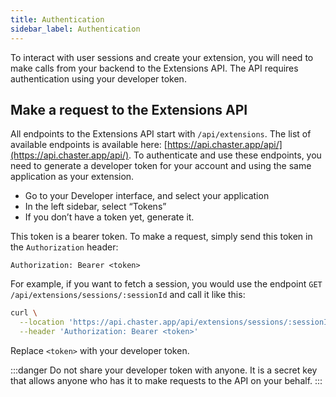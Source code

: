 ```yaml
---
title: Authentication
sidebar_label: Authentication
---
```


To interact with user sessions and create your extension, you will need to make calls from your backend to the Extensions API. The API requires authentication using your developer token.

## Make a request to the Extensions API

All endpoints to the Extensions API start with `/api/extensions`. The list of available endpoints is available here: [https://api.chaster.app/api/](https://api.chaster.app/api/). To authenticate and use these endpoints, you need to generate a developer token for your account and using the same application as your extension.

- Go to your Developer interface, and select your application
- In the left sidebar, select “Tokens”
- If you don’t have a token yet, generate it.

This token is a bearer token. To make a request, simply send this token in the `Authorization` header:

```
Authorization: Bearer <token>
```

For example, if you want to fetch a session, you would use the endpoint `GET /api/extensions/sessions/:sessionId` and call it like this:

```bash
curl \
  --location 'https://api.chaster.app/api/extensions/sessions/:sessionId' \
  --header 'Authorization: Bearer <token>'
```

Replace `<token>` with your developer token.

:::danger
Do not share your developer token with anyone. It is a secret key that allows anyone who has it to make requests to the API on your behalf.
:::